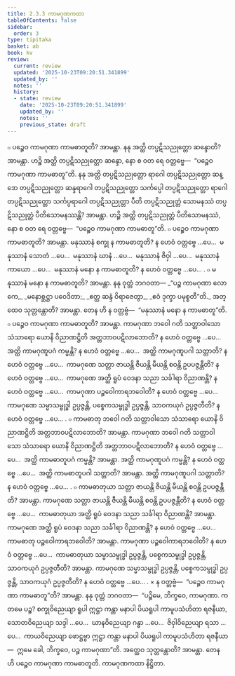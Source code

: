 ```yaml
---
title: 2.3.3 ကာမဂုဏကထာ
tableOfContents: false
sidebar:
  order: 3
type: tipitaka
basket: ab
book: kv
review:
  current: review
  updated: '2025-10-23T09:20:51.341899'
  updated_by: ''
  notes: ''
  history:
  - state: review
    date: '2025-10-23T09:20:51.341899'
    updated_by: ''
    notes: ''
    previous_state: draft
---
```



<ReviewStatus review={frontmatter.review} showDetails={true} />

<HypothesisAnnotation frontmatter={frontmatter} />

<DynamicBreadcrumb />

<Division number="510" book="kv" e="ch" v="32" p="272">

<Paragraph number="1738" book="kv">
๐ ပဉ္စေဝ ကာမဂုဏာ ကာမဓာတူတိ? အာမန္တာ. နနု အတ္ထိ တပ္ပဋိသညုတ္တော ဆန္ဒောတိ? အာမန္တာ. ဟဉ္စိ အတ္ထိ တပ္ပဋိသညုတ္တော ဆန္ဒော, နော စ ဝတ ရေ ဝတ္တဗ္ဗေ—  “ပဉ္စေဝ ကာမဂုဏာ ကာမဓာတူ”တိ. နနု အတ္ထိ တပ္ပဋိသညုတ္တော ရာဂေါ တပ္ပဋိသညုတ္တော ဆန္ဒော တပ္ပဋိသညုတ္တော ဆန္ဒရာဂေါ တပ္ပဋိသညုတ္တော သင်္ကပ္ပေါ တပ္ပဋိသညုတ္တော ရာဂေါ တပ္ပဋိသညုတ္တော သင်္ကပ္ပရာဂေါ တပ္ပဋိသညုတ္တာ ပီတိ တပ္ပဋိသညုတ္တံ သောမနဿံ တပ္ပဋိသညုတ္တံ ပီတိသောမနဿန္တိ? အာမန္တာ. ဟဉ္စိ အတ္ထိ တပ္ပဋိသညုတ္တံ ပီတိသောမနဿံ, နော စ ဝတ ရေ ဝတ္တဗ္ဗေ—  “ပဉ္စေဝ ကာမဂုဏာ ကာမဓာတူ”တိ.
</Paragraph>

<Paragraph number="1739" book="kv">
๐ ပဉ္စေဝ ကာမဂုဏာ ကာမဓာတူတိ? အာမန္တာ. မနုဿာနံ စက္ခု န ကာမဓာတူတိ? န ဟေဝံ ဝတ္တဗ္ဗေ …ပေ…  မနုဿာနံ သောတံ …ပေ…  မနုဿာနံ ဃာနံ …ပေ…  မနုဿာနံ ဇိဝှါ …ပေ…  မနုဿာနံ ကာယော …ပေ…  မနုဿာနံ မနော န ကာမဓာတူတိ? န ဟေဝံ ဝတ္တဗ္ဗေ …ပေ… .
</Paragraph>

<Paragraph number="1740" book="kv">
๐ မနုဿာနံ မနော န ကာမဓာတူတိ? အာမန္တာ. နနု ဝုတ္တံ ဘဂဝတာ—
</Paragraph>

<Paragraph number="1741" type="verses" book="kv">
_“ပဉ္စ ကာမဂုဏာ လောကေ,_  
_မနောစ္ဆဋ္ဌာ ပဝေဒိတာ;_  
_ဧတ္ထ ဆန္ဒံ ဝိရာဇေတွာ,_  
_ဧဝံ ဒုက္ခာ ပမုစ္စတီ”တိ._  

</Paragraph>

<Paragraph number="1742" book="kv">
အတ္ထေဝ သုတ္တန္တောတိ? အာမန္တာ. တေန ဟိ န ဝတ္တဗ္ဗံ—  “မနုဿာနံ မနော န ကာမဓာတူ”တိ.
</Paragraph>

</Division>
<Division number="511" book="kv" e="ch" v="32" p="273">

<Paragraph number="1743" book="kv">
๐ ပဉ္စေဝ ကာမဂုဏာ ကာမဓာတူတိ? အာမန္တာ. ကာမဂုဏာ ဘဝေါ ဂတိ သတ္တာဝါသော သံသာရော ယောနိ ဝိညာဏဋ္ဌိတိ အတ္တဘာဝပဋိလာဘောတိ? န ဟေဝံ ဝတ္တဗ္ဗေ …ပေ…  အတ္ထိ ကာမဂုဏူပဂံ ကမ္မန္တိ? န ဟေဝံ ဝတ္တဗ္ဗေ …ပေ…  အတ္ထိ ကာမဂုဏူပဂါ သတ္တာတိ? န ဟေဝံ ဝတ္တဗ္ဗေ …ပေ…  ကာမဂုဏေ သတ္တာ ဇာယန္တိ ဇီယန္တိ မီယန္တိ စဝန္တိ ဥပပဇ္ဇန္တီတိ? န ဟေဝံ ဝတ္တဗ္ဗေ …ပေ…  ကာမဂုဏေ အတ္ထိ ရူပံ ဝေဒနာ သညာ သင်္ခါရာ ဝိညာဏန္တိ? န ဟေဝံ ဝတ္တဗ္ဗေ …ပေ…  ကာမဂုဏာ ပဉ္စဝေါကာရဘဝေါတိ? န ဟေဝံ ဝတ္တဗ္ဗေ …ပေ…  ကာမဂုဏေ သမ္မာသမ္ဗုဒ္ဓါ ဥပ္ပဇ္ဇန္တိ, ပစ္စေကသမ္ဗုဒ္ဓါ ဥပ္ပဇ္ဇန္တိ, သာဝကယုဂံ ဥပ္ပဇ္ဇတီတိ? န ဟေဝံ ဝတ္တဗ္ဗေ …ပေ… .
</Paragraph>

<Paragraph number="1744" book="kv">
๐ ကာမဓာတု ဘဝေါ ဂတိ သတ္တာဝါသော သံသာရော ယောနိ ဝိညာဏဋ္ဌိတိ အတ္တဘာဝပဋိလာဘောတိ? အာမန္တာ. ကာမဂုဏာ ဘဝေါ ဂတိ သတ္တာဝါသော သံသာရော ယောနိ ဝိညာဏဋ္ဌိတိ အတ္တဘာဝပဋိလာဘောတိ? န ဟေဝံ ဝတ္တဗ္ဗေ …ပေ…  အတ္ထိ ကာမဓာတူပဂံ ကမ္မန္တိ? အာမန္တာ. အတ္ထိ ကာမဂုဏူပဂံ ကမ္မန္တိ? န ဟေဝံ ဝတ္တဗ္ဗေ …ပေ…  အတ္ထိ ကာမဓာတူပဂါ သတ္တာတိ? အာမန္တာ. အတ္ထိ ကာမဂုဏူပဂါ သတ္တာတိ? န ဟေဝံ ဝတ္တဗ္ဗေ …ပေ… .
</Paragraph>

<Paragraph number="1745" book="kv">
๐ ကာမဓာတုယာ သတ္တာ ဇာယန္တိ ဇီယန္တိ မီယန္တိ စဝန္တိ ဥပပဇ္ဇန္တီတိ? အာမန္တာ. ကာမဂုဏေ သတ္တာ ဇာယန္တိ ဇီယန္တိ မီယန္တိ စဝန္တိ ဥပပဇ္ဇန္တီတိ? န ဟေဝံ ဝတ္တဗ္ဗေ …ပေ…  ကာမဓာတုယာ အတ္ထိ ရူပံ ဝေဒနာ သညာ သင်္ခါရာ ဝိညာဏန္တိ? အာမန္တာ. ကာမဂုဏေ အတ္ထိ ရူပံ ဝေဒနာ သညာ သင်္ခါရာ ဝိညာဏန္တိ? န ဟေဝံ ဝတ္တဗ္ဗေ …ပေ…  ကာမဓာတု ပဉ္စဝေါကာရဘဝေါတိ? အာမန္တာ. ကာမဂုဏာ ပဉ္စဝေါကာရဘဝေါတိ? န ဟေဝံ ဝတ္တဗ္ဗေ …ပေ…  ကာမဓာတုယာ သမ္မာသမ္ဗုဒ္ဓါ ဥပ္ပဇ္ဇန္တိ, ပစ္စေကသမ္ဗုဒ္ဓါ ဥပ္ပဇ္ဇန္တိ, သာဝကယုဂံ ဥပ္ပဇ္ဇတီတိ? အာမန္တာ. ကာမဂုဏေ သမ္မာသမ္ဗုဒ္ဓါ ဥပ္ပဇ္ဇန္တိ, ပစ္စေကသမ္ဗုဒ္ဓါ ဥပ္ပဇ္ဇန္တိ, သာဝကယုဂံ ဥပ္ပဇ္ဇတီတိ? န ဟေဝံ ဝတ္တဗ္ဗေ …ပေ… .
</Paragraph>

</Division>
<Division number="512" book="kv" e="ch" v="32" p="274">

<Paragraph number="1746" book="kv">
× န ဝတ္တဗ္ဗံ—  “ပဉ္စေဝ ကာမဂုဏာ ကာမဓာတူ”တိ? အာမန္တာ. နနု ဝုတ္တံ ဘဂဝတာ—  “ပဉ္စိမေ, ဘိက္ခဝေ, ကာမဂုဏာ. ကတမေ ပဉ္စ? စက္ခုဝိညေယျာ ရူပါ ဣဋ္ဌာ ကန္တာ မနာပါ ပိယရူပါ ကာမူပသံဟိတာ ရဇနီယာ, သောတဝိညေယျာ သဒ္ဒါ …ပေ…  ဃာနဝိညေယျာ ဂန္ဓာ …ပေ…  ဇိဝှါဝိညေယျာ ရသာ …ပေ…  ကာယဝိညေယျာ ဖောဋ္ဌဗ္ဗာ ဣဋ္ဌာ ကန္တာ မနာပါ ပိယရူပါ ကာမူပသံဟိတာ ရဇနီယာ—  ဣမေ ခေါ, ဘိက္ခဝေ, ပဉ္စ ကာမဂုဏာ”တိ. အတ္ထေဝ သုတ္တန္တောတိ? အာမန္တာ. တေန ဟိ ပဉ္စေဝ ကာမဂုဏာ ကာမဓာတူတိ.

</Paragraph>
</Division>

<Paragraph number="1747" type="center" book="kv">
ကာမဂုဏကထာ နိဋ္ဌိတာ.
</Paragraph>